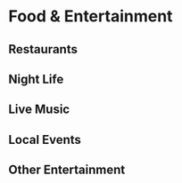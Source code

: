 # Food & Entertainment {#food-entertainment}


## Restaurants


## Night Life


## Live Music


## Local Events


## Other Entertainment